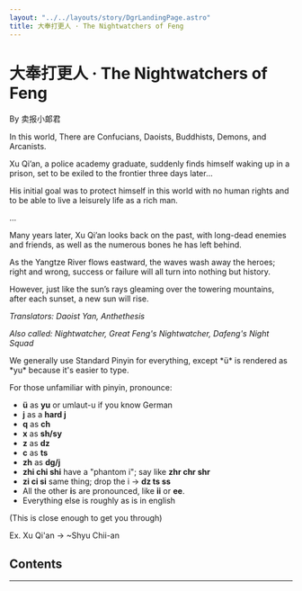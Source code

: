```yaml
---
layout: "../../layouts/story/DgrLandingPage.astro"
title: 大奉打更人 · The Nightwatchers of Feng
---
```


# 大奉打更人 · The Nightwatchers of Feng

<Subtitle>
    By 卖报小郞君
</Subtitle>

In this world, There are Confucians, Daoists, Buddhists, Demons, and Arcanists.

Xu Qi’an, a police academy graduate, suddenly finds himself waking up in a prison, set to be exiled to the frontier three days later…

His initial goal was to protect himself in this world with no human rights and to be able to live a leisurely life as a rich man.

…

Many years later, Xu Qi’an looks back on the past, with long-dead enemies and friends, as well as the numerous bones he has left behind.

As the Yangtze River flows eastward, the waves wash away the heroes; right and wrong, success or failure will all turn into nothing but history.

However, just like the sun’s rays gleaming over the towering mountains, after each sunset, a new sun will rise.

*Translators: Daoist Yan, Anthethesis*

*Also called: Nightwatcher, Great Feng's Nightwatcher, Dafeng's Night Squad*

<Collapsible displayName="Pinyin romanisation note">
We generally use Standard Pinyin for everything, except *ü* is rendered as *yu* because it's easier to type.

For those unfamiliar with pinyin, pronounce:

*   **ü** as **yu** or umlaut-u if you know German
*   **j** as a **hard j**
*   **q** as **ch**
*   **x** as **sh/sy**
*   **z** as **dz**
*   **c** as **ts**
*   **zh** as **dg/j**
*   **zhi chi shi** have a "phantom i"; say like **zhr chr shr**
*   **zi ci si** same thing; drop the i -> **dz ts ss**
*   All the other **i**s are pronounced, like **ii** or **ee**.
*   Everything else is roughly as is in english

(This is close enough to get you through)

Ex. Xu Qi'an -> ~Shyu Chii-an
</Collapsible>

## Contents 

---

<VolumeTitle title="Volume 1. The Winds of the Official Evaluation"
             subtitle="卷一：京察风云" />

<DgrChapters start={1} end={230} />

<VolumeTitle title="Volume 2. Unmatched in the Nation"
             subtitle="卷二：国士无双" />

<DgrChapters start={231} />
